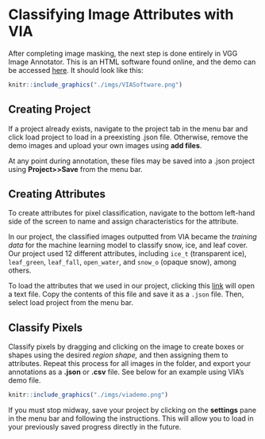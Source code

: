 # Classifying Image Attributes with VIA

After completing image masking, the next step is done entirely in VGG Image Annotator.
This is an HTML software found online, and the demo can be accessed [here](https://www.robots.ox.ac.uk/~vgg/software/via/via_demo.html). It should look like this:

```r
knitr::include_graphics("./imgs/VIASoftware.png")
```


## Creating Project

If a project already exists, navigate to the project tab in the menu bar and click
load project to load in a preexisting .json file. Otherwise, remove the demo images
and upload your own images using **add files**. 

At any point during annotation, these files may be saved into a .json project using
**Project>>Save** from the menu bar.

## Creating Attributes

To create attributes for pixel classification, navigate to the bottom left-hand side
of the screen to name and assign characteristics for the attribute. 

In our project, the classified images outputted from VIA became the *training data* for the machine learning model to classify snow, ice, and leaf cover. Our project used 12 different attributes,
including `ice_t` (transparent ice), `leaf_green`, `leaf_fall`, `open_water`, and
`snow_o` (opaque snow), among others. 

To load the attributes that we used in our project, clicking this [link](./imgs/hbwater_cameratrap_demo.json) will open a text file. Copy the contents
of this file and save it as a `.json` file. Then, select load project from the menu bar.

## Classify Pixels

Classify pixels by dragging and clicking on the image to create boxes or shapes
using the desired *region shape,* and then assigning them to attributes.
Repeat this process for all images in the folder, and export your annotations as a 
**.json** or **.csv** file. See below for an example using VIA's demo file.

```r
knitr::include_graphics("./imgs/viademo.png")
```

If you must stop midway, save your project by clicking on the **settings** pane
in the menu bar and following the instructions. This will allow you to load in
your previously saved progress directly in the future.


